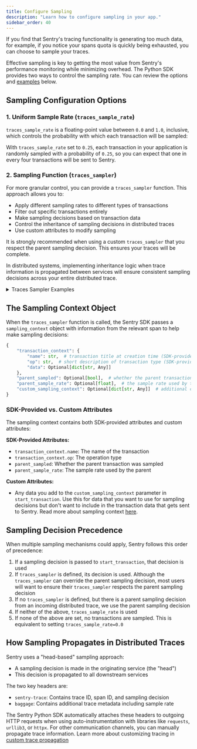 ```yaml
---
title: Configure Sampling
description: "Learn how to configure sampling in your app."
sidebar_order: 40
---
```


If you find that Sentry's tracing functionality is generating too much data, for example, if you notice your spans quota is quickly being exhausted, you can choose to sample your traces.

Effective sampling is key to getting the most value from Sentry's performance monitoring while minimizing overhead. The Python SDK provides two ways to control the sampling rate. You can review the options and [examples](#traces-sampler-examples) below.

## Sampling Configuration Options

### 1. Uniform Sample Rate (`traces_sample_rate`)

`traces_sample_rate` is a floating-point value between `0.0` and `1.0`, inclusive, which controls the probability with which each transaction will be sampled:

<PlatformContent includePath="/performance/traces-sample-rate" />

With `traces_sample_rate` set to `0.25`, each transaction in your application is randomly sampled with a probability of `0.25`, so you can expect that one in every four transactions will be sent to Sentry.

### 2. Sampling Function (`traces_sampler`)

For more granular control, you can provide a `traces_sampler` function. This approach allows you to:

- Apply different sampling rates to different types of transactions
- Filter out specific transactions entirely
- Make sampling decisions based on transaction data
- Control the inheritance of sampling decisions in distributed traces
- Use custom attributes to modify sampling

<Alert>

It is strongly recommended when using a custom `traces_sampler` that you respect the parent sampling decision. This ensures your traces will be complete.

</Alert>

In distributed systems, implementing inheritance logic when trace information is propagated between services will ensure consistent sampling decisions across your entire distributed trace.

<PlatformContent includePath="/performance/traces-sampler-as-sampler" />

<details>
<summary className="text-xl font-semibold">Traces Sampler Examples</summary>

#### Traces Sampler Examples

1. Prioritizing Critical User Flows

```python
import sentry_sdk
from sentry_sdk.types import SamplingContext

def traces_sampler(sampling_context: SamplingContext) -> float:
    # Use the parent sampling decision if we have an incoming trace.
    # Note: we strongly recommend respecting the parent sampling decision,
    # as this ensures your traces will be complete!
    parent_sampling_decision = sampling_context["parent_sampled"]
    if parent_sampling_decision is not None:
        return float(parent_sampling_decision)

    transaction_ctx = sampling_context["transaction_context"]
    name = transaction_ctx["name"]
    op = transaction_ctx["op"]

    # Sample all checkout transactions
    if name and ('/checkout' in name or op == 'checkout'):
        return 1.0

    # Sample 50% of login transactions
    if name and ('/login' in name or op == 'login'):
        return 0.5

    # Sample 10% of everything else
    return 0.1

sentry_sdk.init(
    dsn="your-dsn",
    traces_sampler=traces_sampler,
)
```

2. Handling Different Environments and Error Rates

```python
import sentry_sdk
from sentry_sdk.types import SamplingContext

def traces_sampler(sampling_context: SamplingContext) -> float:
    # Use the parent sampling decision if we have an incoming trace.
    # Note: we strongly recommend respecting the parent sampling decision,
    # as this ensures your traces will be complete!
    parent_sampling_decision = sampling_context["parent_sampled"]
    if parent_sampling_decision is not None:
        return float(parent_sampling_decision)

    custom_sampling_ctx = sampling_context["custom_sampling_context"]
    environment = os.environ.get("ENVIRONMENT", "development")

    # Sample all transactions in development
    if environment == "development":
        return 1.0

    # Sample more transactions if there are recent errors
    # Note: hasRecentErrors is a custom attribute that needs to be set
    if custom_sampling_ctx.get("hasRecentErrors") is True:
        return 0.8

    # Sample based on environment
    if environment == "production":
        return 0.05  # 5% in production
    elif environment == "staging":
        return 0.2   # 20% in staging

    # Default sampling rate
    return 0.1

# Initialize the SDK with the sampling function
sentry_sdk.init(
    dsn="your-dsn",
    traces_sampler=traces_sampler,
)

# Custom attributes need to be set on transaction start via
# the `custom_sampling_context` argument in order to be available
# in the traces_sampler
with sentry_sdk.start_transaction(
    name="GET /api/users",
    op="http.request",
    custom_sampling_context={"hasRecentErrors": True},
) as transaction:
    # your code here
```

3. Controlling Sampling Based on User and Transaction Properties

```python
import sentry_sdk
from sentry_sdk.types import SamplingContext

def traces_sampler(sampling_context: SamplingContext) -> float:
    # Use the parent sampling decision if we have an incoming trace.
    # Note: we strongly recommend respecting the parent sampling decision,
    # as this ensures your traces will be complete!
    parent_sampling_decision = sampling_context["parent_sampled"]
    if parent_sampling_decision is not None:
        return float(parent_sampling_decision)

    custom_sampling_ctx = sampling_context["custom_sampling_context"]

    # Always sample for premium users
    # Note: user.tier is a custom attribute that needs to be set
    if custom_sampling_ctx.get("user", {}).get("tier") == "premium":
        return 1.0

    # Sample more transactions for users experiencing errors
    # Note: hasRecentErrors is a custom attribute
    if custom_sampling_ctx.get("hasRecentErrors") is True:
        return 0.8

    # Sample less for high-volume, low-value paths
    name = sampling_context["transaction_context"]["name"]
    if name and name.startswith("/api/metrics"):
        return 0.01

    # Default sampling rate
    return 0.2

# Initialize the SDK with the sampling function
sentry_sdk.init(
    dsn="your-dsn",
    traces_sampler=traces_sampler,
)

# To set custom attributes for this example:
with sentry_sdk.start_transaction(
    name="GET /api/users",
    op="http.request",
    custom_sampling_context={"user": {"tier": "premium"}, "hasRecentErrors": True},
) as transaction:
    # Your code here
```

4. Complex Business Logic Sampling

```python
import sentry_sdk
from sentry_sdk.types import SamplingContext

def traces_sampler(sampling_context: SamplingContext) -> float:
    # Use the parent sampling decision if we have an incoming trace.
    # Note: we strongly recommend respecting the parent sampling decision,
    # as this ensures your traces will be complete!
    parent_sampling_decision = sampling_context["parent_sampled"]
    if parent_sampling_decision is not None:
        return float(parent_sampling_decision)

    # Always sample critical business operations
    # Note: op is an SDK-provided attribute
    transaction_ctx = sampling_context["transaction_context"]
    if transaction_ctx["op"] in ["payment.process", "order.create", "user.verify"]:
        return 1.0

    custom_sampling_context = sampling_context["custom_sampling_context"]

    # Sample based on user segment
    # Note: user.segment is a custom attribute
    user_segment = custom_sampling_context.get("user", {}).get("segment")
    if user_segment == "enterprise":
        return 0.8
    elif user_segment == "premium":
        return 0.5

    # Sample based on transaction value
    # Note: transaction.value is a custom attribute
    transaction_value = custom_sampling_context.get("transaction", {}).get("value")
    if transaction_value is not None and transaction_value > 1000:  # High-value transactions
        return 0.7

    # Sample based on error rate in the service
    # Note: service.error_rate is a custom attribute
    error_rate = custom_sampling_context.get("service", {}).get("error_rate")
    if error_rate is not None and error_rate > 0.05:  # Error rate above 5%
        return 0.9

    # Default sampling rate
    return 0.1

# Initialize the SDK with the sampling function
sentry_sdk.init(
    dsn="your-dsn",
    traces_sampler=traces_sampler,
)

# To set custom attributes for this example:
with sentry_sdk.start_transaction(
    name="Process Payment",
    op="payment.process",
    custom_sampling_context={"user": {"segment": "enterprise"}, "transaction": {"value": 1500}, "service": {"error_rate": 0.03}},
) as transaction:
    # Your code here

```

5. Performance-Based Sampling

```python
import sentry_sdk
from sentry_sdk.types import SamplingContext

def traces_sampler(sampling_context: SamplingContext) -> float:
    # Use the parent sampling decision if we have an incoming trace.
    # Note: we strongly recommend respecting the parent sampling decision,
    # as this ensures your traces will be complete!
    parent_sampling_decision = sampling_context["parent_sampled"]
    if parent_sampling_decision is not None:
        return float(parent_sampling_decision)

    custom_sampling_ctx = sampling_context["custom_sampling_context"]

    # Sample more transactions with high memory usage
    # Note: memory_usage_mb is a custom attribute
    memory_usage = custom_sampling_ctx.get("memory_usage_mb")
    if memory_usage is not None and memory_usage > 500:
        return 0.8

    # Sample more transactions with high CPU usage
    # Note: cpu_percent is a custom attribute
    cpu_percent = custom_sampling_ctx.get("cpu_percent")
    if cpu_percent is not None and cpu_percent > 80:
        return 0.8

    # Sample more transactions with high database load
    # Note: db_connections is a custom attribute
    db_connections = custom_sampling_ctx.get("db_connections")
    if db_connections is not None and db_connections > 100:
        return 0.7

    # Default sampling rate
    return 0.1

# Initialize the SDK with the sampling function
sentry_sdk.init(
    dsn="your-dsn",
    traces_sampler=traces_sampler,
)

# To set custom attributes for this example:
with sentry_sdk.start_transaction(
    name="Process Data",
    op="data.process",
    custom_sampling_context={"memory_usage_mb": 600, "cpu_percent": 85, "db_connections": 120},
) as transaction:
    # Your code here
```
</details>

## The Sampling Context Object

When the `traces_sampler` function is called, the Sentry SDK passes a `sampling_context` object with information from the relevant span to help make sampling decisions:

```python
{
    "transaction_context": {
        "name": str,  # transaction title at creation time (SDK-provided)
        "op": str,  # short description of transaction type (SDK-provided)
        "data": Optional[dict[str, Any]]
    },
    "parent_sampled": Optional[bool],  # whether the parent transaction was sampled (SDK-provided)
    "parent_sample_rate": Optional[float],  # the sample rate used by the parent (SDK-provided)
    "custom_sampling_context": Optional[dict[str, Any]]  # additional custom data for sampling
}
```

### SDK-Provided vs. Custom Attributes

The sampling context contains both SDK-provided attributes and custom attributes:

**SDK-Provided Attributes:**
- `transaction_context.name`: The name of the transaction
- `transaction_context.op`: The operation type
- `parent_sampled`: Whether the parent transaction was sampled
- `parent_sample_rate`: The sample rate used by the parent

**Custom Attributes:**
- Any data you add to the `custom_sampling_context` parameter in `start_transaction`. Use this for data that you want to use for sampling decisions but don't want to include in the transaction data that gets sent to Sentry. Read more about sampling context [here](/platforms/python/configuration/sampling/#sampling-context).

## Sampling Decision Precedence

When multiple sampling mechanisms could apply, Sentry follows this order of precedence:

1. If a sampling decision is passed to `start_transaction`, that decision is used
2. If `traces_sampler` is defined, its decision is used. Although the `traces_sampler` can override the parent sampling decision, most users will want to ensure their `traces_sampler` respects the parent sampling decision
3. If no `traces_sampler` is defined, but there is a parent sampling decision from an incoming distributed trace, we use the parent sampling decision
4. If neither of the above, `traces_sample_rate` is used
5. If none of the above are set, no transactions are sampled. This is equivalent to setting `traces_sample_rate=0.0`

## How Sampling Propagates in Distributed Traces

Sentry uses a "head-based" sampling approach:

- A sampling decision is made in the originating service (the "head")
- This decision is propagated to all downstream services

The two key headers are:
- `sentry-trace`: Contains trace ID, span ID, and sampling decision
- `baggage`: Contains additional trace metadata including sample rate

The Sentry Python SDK automatically attaches these headers to outgoing HTTP requests when using auto-instrumentation with libraries like `requests`, `urllib3`, or `httpx`. For other communication channels, you can manually propagate trace information. Learn more about customizing tracing in [custom trace propagation](/platforms/python/tracing/distributed-tracing/custom-trace-propagation/)
